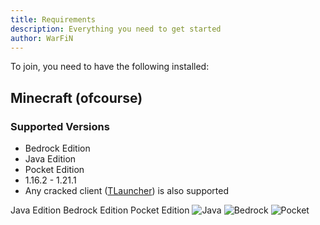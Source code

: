 ```yaml
---
title: Requirements
description: Everything you need to get started
author: WarFiN
---
```


To join, you need to have the following installed:

## Minecraft (ofcourse)

### Supported Versions

- Bedrock Edition
- Java Edition
- Pocket Edition
- 1.16.2 - 1.21.1
- Any cracked client ([TLauncher](https://tlauncher.org/)) is also supported

<Tabs defaultValue="Java" className="pt-5 pb-1">
  <TabsList className="">
    <TabsTrigger value="Java">Java Edition</TabsTrigger>
    <TabsTrigger value="Bedrock">Bedrock Edition</TabsTrigger>
    <TabsTrigger value="Pocket">Pocket Edition</TabsTrigger>
  </TabsList>
  <TabsContent value="Java">
    <img
      src="https://github.com/WarFiN123/docs-bugattipvp/blob/main/contents/docs/getting-started/requirements/Java%20edition.png?raw=true"
      alt="Java"
    />
  </TabsContent>
  <TabsContent value="Bedrock">
    <img src="https://github.com/WarFiN123/docs-bugattipvp/blob/main/contents/docs/getting-started/requirements/Bedrock%20Edition.png?raw=true" alt="Bedrock" />
  </TabsContent>
  <TabsContent value="Pocket">
    <img src="https://github.com/WarFiN123/docs-bugattipvp/blob/main/contents/docs/getting-started/requirements/pocket.jpg?raw=true" alt="Pocket" />
  </TabsContent>
</Tabs>
